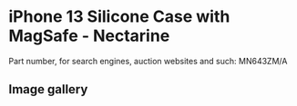 # iPhone 13 Silicone Case with MagSafe - Nectarine

Part number, for search engines, auction websites and such: MN643ZM/A

## Image gallery

<div style={{ width: "768px" }}>
  <GalleryComponent
    images={[
      {
        original: "/everysource/MN643",
        thumbnail: "/everypreview/MN643",
      },
      {
        original: "/everysource/MN643_AV1",
        thumbnail: "/everypreview/MN643_AV1",
      },
      {
        original: "/everysource/MN643_AV2",
        thumbnail: "/everypreview/MN643_AV2",
      },
      {
        original: "/everysource/MN643_AV3",
        thumbnail: "/everypreview/MN643_AV3",
      },
      {
        original: "/everysource/MN643_AV4",
        thumbnail: "/everypreview/MN643_AV4",
      },
      {
        original: "/everysource/MN643_AV5",
        thumbnail: "/everypreview/MN643_AV5",
      },
      {
        original: "/everysource/MN643_AV6",
        thumbnail: "/everypreview/MN643_AV6",
      },
      {
        original: "/everysource/MN643_AV7",
        thumbnail: "/everypreview/MN643_AV7",
      }
    ]}
  />
</div>